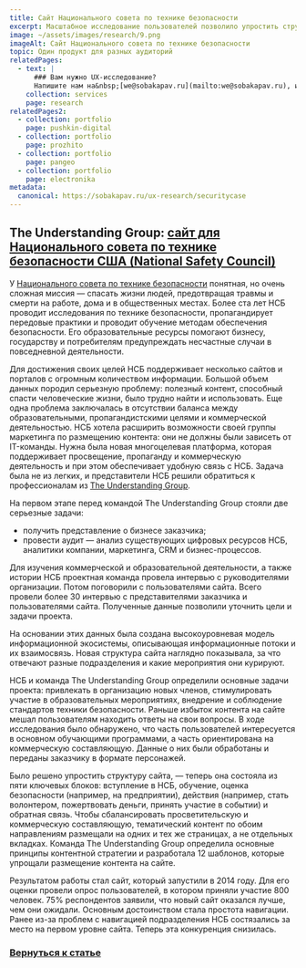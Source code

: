 ```yaml
---
title: Сайт Национального совета по технике безопасности
excerpt: Масштабное исследование пользователей позволило упростить структуру сайта 
image: ~/assets/images/research/9.png
imageAlt: Сайт Национального совета по технике безопасности
topic: Один продукт для разных аудиторий
relatedPages:
  - text: |
      ### Вам нужно UX-исследование?
      Напишите нам на&nbsp;[we@sobakapav.ru](mailto:we@sobakapav.ru), и мы проведем для вас [исследование пользователей](/services/research).
    collection: services
    page: research
relatedPages2:
  - collection: portfolio
    page: pushkin-digital
  - collection: portfolio
    page: prozhito
  - collection: portfolio
    page: pangeo
  - collection: portfolio
    page: electronika
metadata:
  canonical: https://sobakapav.ru/ux-research/securitycase
---
```



## The Understanding Group: [сайт для Национального совета по технике безопасности США (National Safety Council)](http://understandinggroup.com/how-we-work/case-studies/national-safety-council/)

У [Национального совета по технике безопасности](https://www.nsc.org) понятная, но очень сложная миссия — спасать жизни людей, предотвращая травмы и смерти на работе, дома и в общественных местах. Более ста лет НСБ проводит исследования по технике безопасности, пропагандирует передовые практики и проводит обучение методам обеспечения безопасности. Его образовательные ресурсы помогают бизнесу, государству и потребителям предупреждать несчастные случаи в повседневной деятельности.

Для достижения своих целей НСБ поддерживает несколько сайтов и порталов с огромным количеством информации. Большой объем данных породил серьезную проблему: полезный контент, способный спасти человеческие жизни, было трудно найти и использовать. Еще одна проблема заключалась в отсутствии баланса между образовательными, пропагандистскими целями и коммерческой деятельностью. НСБ хотела расширить возможности своей группы маркетинга по размещению контента: они не должны были зависеть от IT-команды. Нужна была новая многоцелевая платформа, которая поддерживает просвещение, пропаганду и коммерческую деятельность и при этом обеспечивает удобную связь с НСБ. Задача была не из легких, и представители НСБ решили обратиться к профессионалам из [The Understanding Group](http://understandinggroup.com).

На первом этапе перед командой The Understanding Group стояли две серьезные задачи:
- получить представление о бизнесе заказчика;
- провести аудит — анализ существующих цифровых ресурсов НСБ, аналитики компании, маркетинга, CRM и бизнес-процессов.

Для изучения коммерческой и образовательной деятельности, а также истории НСБ проектная команда провела интервью с руководителями организации. Потом поговорили с пользователями сайта. Всего провели более 30 интервью с представителями заказчика и пользователями сайта. Полученные данные позволили уточнить цели и задачи проекта.

На основании этих данных была создана высокоуровневая модель информационной экосистемы, описывающая информационные потоки и их взаимосвязь. Новая структура сайта наглядно показывала, за что отвечают разные подразделения и какие мероприятия они курируют.

НСБ и команда The Understanding Group определили основные задачи проекта: привлекать в организацию новых членов, стимулировать участие в образовательных мероприятиях, внедрение и соблюдение стандартов техники безопасности. Раньше избыток контента на сайте мешал пользователям находить ответы на свои вопросы. В ходе исследования было обнаружено, что часть пользователей интересуется в основном обучающими программами, а часть ориентирована на коммерческую составляющую. Данные о них были обработаны и переданы заказчику в формате персонажей.

Было решено упростить структуру сайта, — теперь она состояла из пяти ключевых блоков: вступление в НСБ, обучение, оценка безопасности (например, на предприятии), действия (например, стать волонтером, пожертвовать деньги, принять участие в событии) и обратная связь. Чтобы сбалансировать просветительскую и коммерческую составляющую, тематический контент по обоим направлениям размещали на одних и тех же страницах, а не отдельных вкладках. Команда The Understanding Group определила основные принципы контентной стратегии и разработала 12 шаблонов, которые упрощали размещение контента на сайте.

Результатом работы стал сайт, который запустили в 2014 году. Для его оценки провели опрос пользователей, в котором приняли участие 800 человек. 75% респондентов заявили, что новый сайт оказался лучше, чем они ожидали. Основным достоинством стала простота навигации. Ранее из-за проблем с навигацией подразделения НСБ состязались за место на первом уровне сайта. Теперь эта конкуренция снизилась.

### [Вернуться к статье](/ux-research/#case2)
